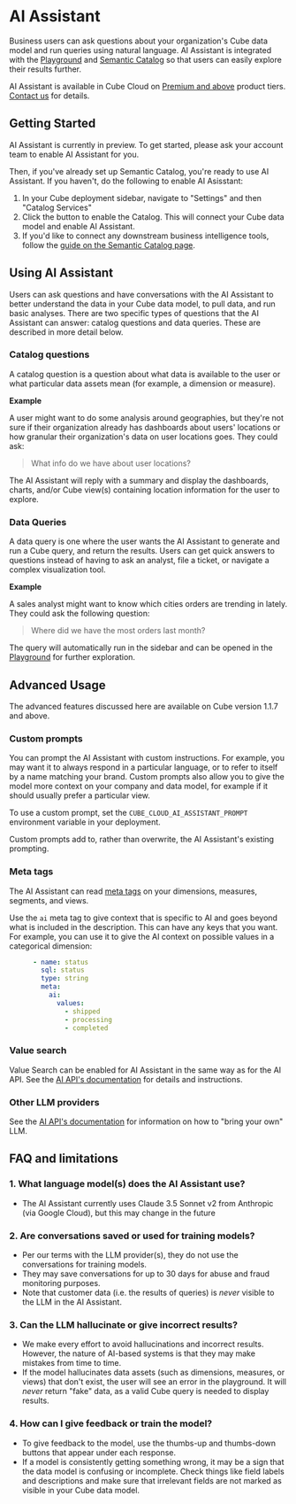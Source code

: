 # AI Assistant

Business users can ask questions about your organization's Cube data model and run queries using natural language.
AI Assistant is integrated with the [Playground][ref-playground] and [Semantic Catalog][ref-catalog] so that users can easily explore their results further.

<SuccessBox>

AI Assistant is available in Cube Cloud on
[Premium and above](https://cube.dev/pricing) product tiers.
[Contact us](https://cube.dev/contact) for details.

</SuccessBox>

<Screenshot src="https://ucarecdn.com/9aee5273-e219-4ccc-aa5c-2c8b66a6c932/assistant.jpg" />

## Getting Started

AI Assistant is currently in preview. To get started, please ask your account team to enable AI Assistant for you.

Then, if you've already set up Semantic Catalog, you're ready to use AI Assistant. If you haven't, do the following to enable AI Asisstant:

1. In your Cube deployment sidebar, navigate to "Settings" and then "Catalog Services"
2. Click the button to enable the Catalog. This will connect your Cube data model and enable AI Assistant.
3. If you'd like to connect any downstream business intelligence tools, follow the [guide on the Semantic Catalog page][ref-catalog-downstream].

## Using AI Assistant

Users can ask questions and have conversations with the AI Assistant to better understand the data in your Cube data model, to pull data, and run basic analyses.
There are two specific types of questions that the AI Assistant can answer: catalog questions and data queries. These are described in more detail below.

### Catalog questions

A catalog question is a question about what data is available to the user or what particular data assets mean (for example, a dimension or measure).

**Example**

A user might want to do some analysis around geographies, but they're not sure if their organization already has dashboards about users' locations
or how granular their organization's data on user locations goes. They could ask:

> What info do we have about user locations?

The AI Assistant will reply with a summary and display the dashboards, charts, and/or Cube view(s) containing location information for the user to explore.

<Screenshot src="https://ucarecdn.com/0fb3768f-1b1a-42d5-89f0-38555b0c7427/Screenshot20240624at41011PM.png" />

### Data Queries

A data query is one where the user wants the AI Assistant to generate and run a Cube query, and return the results.
Users can get quick answers to questions instead of having to ask an analyst, file a ticket, or navigate a complex visualization tool.

**Example**

A sales analyst might want to know which cities orders are trending in lately. They could ask the following question:

> Where did we have the most orders last month?

The query will automatically run in the sidebar and can be opened in the [Playground][ref-playground] for further exploration.

<Screenshot src="https://ucarecdn.com/4249ff1e-fae1-42c8-ad3a-b9e406ea2022/Screenshot20240624at34327PM.png" />

## Advanced Usage

<InfoBox>
    The advanced features discussed here are available on Cube version 1.1.7 and above.
</InfoBox>

### Custom prompts

You can prompt the AI Assistant with custom instructions. For example, you may want it to always
respond in a particular language, or to refer to itself by a name matching your brand.
Custom prompts also allow you to give the model more context on your company and data model,
for example if it should usually prefer a particular view.

To use a custom prompt, set the `CUBE_CLOUD_AI_ASSISTANT_PROMPT` environment variable in your deployment.

<InfoBox>
  Custom prompts add to, rather than overwrite, the AI Assistant's existing prompting.
</InfoBox>

### Meta tags

The AI Assistant can read [meta tags](/reference/data-model/view#meta) on your dimensions, measures, 
segments, and views.

Use the `ai` meta tag to give context that is specific to AI and goes beyond what is 
included in the description. This can have any keys that you want. For example, you can use it
to give the AI context on possible values in a categorical dimension:
```yaml
      - name: status
        sql: status
        type: string
        meta:
          ai:
            values:
              - shipped
              - processing
              - completed
```

### Value search

Value Search can be enabled for AI Assistant in the same way as for the AI API. See the 
[AI API's documentation][ref-ai-api-value-search] for details and instructions.

### Other LLM providers

See the [AI API's documentation][ref-ai-api-providers] for information on how to "bring your own" LLM. 

## FAQ and limitations

### 1. What language model(s) does the AI Assistant use?

- The AI Assistant currently uses Claude 3.5 Sonnet v2 from Anthropic (via Google Cloud), but this may change in the future

### 2. Are conversations saved or used for training models?

- Per our terms with the LLM provider(s), they do not use the conversations for training models.
- They may save conversations for up to 30 days for abuse and fraud monitoring purposes.
- Note that customer data (i.e. the results of queries) is _never_ visible to the LLM in the AI Assistant.

### 3. Can the LLM hallucinate or give incorrect results?

- We make every effort to avoid hallucinations and incorrect results. However, the nature of AI-based systems is that they may make mistakes from time to time.
- If the model hallucinates data assets (such as dimensions, measures, or views) that don't exist, the user will see an error in the playground. It will _never_ return "fake" data, as a valid Cube query is needed to display results.

### 4. How can I give feedback or train the model?

- To give feedback to the model, use the thumbs-up and thumbs-down buttons that appear under each response.
- If a model is consistently getting something wrong, it may be a sign that the data model is confusing or incomplete. Check things like field labels and descriptions and make sure that irrelevant fields are not marked as visible in your Cube data model.

[ref-catalog]: /product/workspace/semantic-catalog
[ref-playground]: /product/workspace/playground
[ref-catalog-downstream]: /product/workspace/semantic-catalog#connecting-downstream-tools
[ref-ai-api-providers]: /product/apis-integrations/ai-api#other-llm-providers
[ref-ai-api-value-search]: /product/apis-integrations/ai-api#value-search